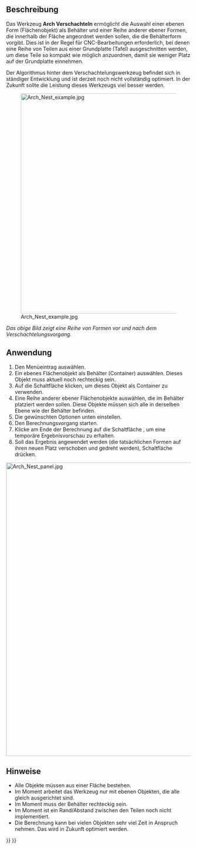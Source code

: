 <languages/>

{{Docnav/de
|[[Arch_Panel_Sheet/de|Plattenzeichnung]]
|[[Arch_Structure/de|Struktur]]
|[[BIM_Workbench/de|BIM]]
|IconL=Arch_Panel_Sheet.svg
|IconR=Arch_Structure.svg
|IconC=Workbench_BIM.svg
}}

{{VeryImportantMessage|DIESER BEFEHL IST BESTANDTEIL DES INTEGRIERTEN ARBEITSBEREICHS [[BIM_Workbench/de|BIM]] IN V1.0<br>
Diese Seite wurde für diese Version aktualisiert.}}

{{GuiCommand/de
|Name=Arch Nest
|Name/de=Arch Verschachteln
|MenuLocation= Utils → Plattenwerkzeuge → Verschachteln
|Workbenches=[[BIM_Workbench/de|BIM]]
|SeeAlso=[[Arch_Panel/de|Arch Platte]], [[Arch_Panel_Sheet/de|Arch Plattenzeichnung]]
}}

<span id="Description"></span>
==Beschreibung==

Das Werkzeug '''Arch Verschachteln''' ermöglicht die Auswahl einer ebenen Form (Flächenobjekt) als Behälter und einer Reihe anderer ebener Formen, die innerhalb der Fläche angeordnet werden sollen, die die Behälterform vorgibt. Dies ist in der Regel für CNC-Bearbeitungen erforderlich, bei denen eine Reihe von Teilen aus einer Grundplatte (Tafel) ausgeschnitten werden, um diese Teile so kompakt wie möglich anzuordnen, damit sie weniger Platz auf der Grundplatte einnehmen.

Der Algorithmus hinter dem Verschachtelungswerkzeug befindet sich in ständiger Entwicklung und ist derzeit noch nicht vollständig optimiert. In der Zukunft sollte die Leistung dieses Werkzeugs viel besser werden.

[[Image:Arch Nest example.jpg|600px]]

''Das obige Bild zeigt eine Reihe von Formen vor und nach dem Verschachtelungsvorgang.''

<span id="Usage"></span>
==Anwendung==

# Den Menüeintrag {{MenuCommand|Utils → Plattenwerkzeuge → [[Image:Arch_Nest.svg|16px]] Verschachteln}} auswählen.
# Ein ebenes Flächenobjekt als Behälter (Container) auswählen. Dieses Objekt muss aktuell noch rechteckig sein.
# Auf die Schaltfläche {{Button|Auswahl hinzufügen}} klicken, um dieses Objekt als Container zu verwenden.
# Eine Reihe anderer ebener Flächenobjekte auswählen, die im Behälter platziert werden sollen. Diese Objekte müssen sich alle in derselben Ebene wie der Behälter befinden.
# Die gewünschten Optionen unten einstellen.
# Den Berechnungsvorgang starten.
# Klicke am Ende der Berechnung auf die Schaltfläche {{Button|Vorschau}}, um eine temporäre Ergebnisvorschau zu erhalten.
# Soll das Ergebnis angewendet werden (die tatsächlichen Formen auf ihren neuen Platz verschoben und gedreht werden), Schaltfläche {{Button|OK}} drücken.


[[Image:Arch Nest panel.jpg|800px]]
{{Caption|Aufgaben-Bereich für das Werkzeug [[Arch_Nest/de|Arch Verschachteln]]}}

<span id="Notes"></span>
==Hinweise==

* Alle Objekte müssen aus einer Fläche bestehen.
* Im Moment arbeitet das Werkzeug nur mit ebenen Objekten, die alle gleich ausgerichtet sind.
* Im Moment muss der Behälter rechteckig sein.
* Im Moment ist ein Rand/Abstand zwischen den Teilen noch nicht implementiert.
* Die Berechnung kann bei vielen Objekten sehr viel Zeit in Anspruch nehmen. Das wird in Zukunft optimiert werden.


{{Docnav/de
|[[Arch_Panel_Sheet/de|Plattenzeichnung]]
|[[Arch_Structure/de|Struktur]]
|[[BIM_Workbench/de|BIM]]
|IconL=Arch_Panel_Sheet.svg
|IconR=Arch_Structure.svg
|IconC=Workbench_BIM.svg
}}

{{BIM_Tools_navi{{#translation:}}}}
{{Userdocnavi{{#translation:}}}}